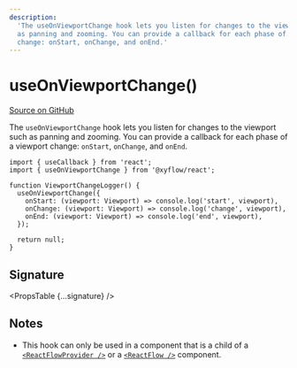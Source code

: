 ```yaml
---
description:
  'The useOnViewportChange hook lets you listen for changes to the viewport such
  as panning and zooming. You can provide a callback for each phase of a viewport
  change: onStart, onChange, and onEnd.'
---
```



# useOnViewportChange()

[Source on GitHub](https://github.com/xyflow/xyflow/blob/main/packages/react/src/hooks/useOnViewportChange.ts)

The `useOnViewportChange` hook lets you listen for changes to the viewport such
as panning and zooming. You can provide a callback for each phase of a viewport
change: `onStart`, `onChange`, and `onEnd`.

```tsx
import { useCallback } from 'react';
import { useOnViewportChange } from '@xyflow/react';

function ViewportChangeLogger() {
  useOnViewportChange({
    onStart: (viewport: Viewport) => console.log('start', viewport),
    onChange: (viewport: Viewport) => console.log('change', viewport),
    onEnd: (viewport: Viewport) => console.log('end', viewport),
  });

  return null;
}
```

## Signature

<PropsTable {...signature} />

## Notes

- This hook can only be used in a component that is a child of a
  [`<ReactFlowProvider />`](/api-reference/react-flow-provider) or a
  [`<ReactFlow />`](/api-reference/react-flow) component.
